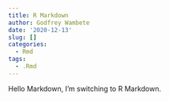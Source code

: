 ```yaml
---
title: R Markdown
author: Godfrey Wambete
date: '2020-12-13'
slug: []
categories:
  - Rmd
tags:
  - .Rmd
---
```


Hello Markdown, I'm switching to R Markdown.